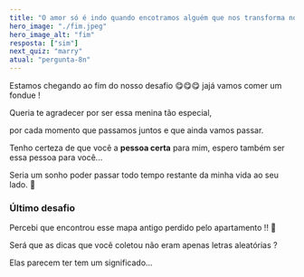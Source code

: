 ```yaml
---
title: "O amor só é indo quando encotramos alguém que nos transforma no melhor que podemos ser"
hero_image: "./fim.jpeg"
hero_image_alt: "fim"
resposta: ["sim"]
next_quiz: "marry"
atual: "pergunta-8n"
---
```


Estamos chegando ao fim do nosso desafio 😋😋😋 jajá vamos comer um fondue !

Queria te agradecer por ser essa menina tão especial,

por cada momento que passamos juntos e que ainda vamos passar.

Tenho certeza de que você a **pessoa certa** para mim, espero também ser essa pessoa para você...

Seria um sonho poder passar todo tempo restante da minha vida ao seu lado. 🥰

### Último desafio

Percebi que encontrou esse mapa antigo perdido pelo apartamento !! 🤟

Será que as dicas que você coletou não eram apenas letras aleatórias ?

Elas parecem ter tem um significado...
